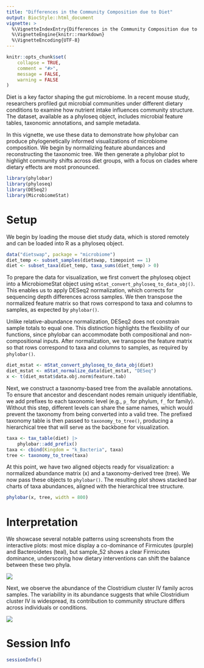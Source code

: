 ```yaml
---
title: "Differences in the Community Composition due to Diet"
output: BiocStyle::html_document
vignette: >
  %\VignetteIndexEntry{Differences in the Community Composition due to Diet}
  %\VignetteEngine{knitr::rmarkdown}
  %\VignetteEncoding{UTF-8}
---
```


```r
knitr::opts_chunk$set(
    collapse = TRUE,
    comment = "#>",
    message = FALSE,
    warning = FALSE
)
```

Diet is a key factor shaping the gut microbiome. In a recent mouse study,
researchers profiled gut microbial communities under different dietary conditions
to examine how nutrient intake influences community structure. The dataset, available
as a phyloseq object, includes microbial feature tables, taxonomic annotations,
and sample metadata.

In this vignette, we use these data to demonstrate how phylobar can produce
phylogenetically informed visualizations of microbiome composition. We begin
by normalizing feature abundances and reconstructing the taxonomic tree. We
then generate a phylobar plot to highlight community shifts across diet groups,
with a focus on clades where dietary effects are most pronounced.

```r
library(phylobar)
library(phyloseq)
library(DESeq2)
library(MicrobiomeStat)
```

# Setup
We begin by loading the mouse diet study data, which is stored remotely and
can be loaded into R as a phyloseq object.

```r
data("dietswap", package = "microbiome")
diet_temp <- subset_samples(dietswap, timepoint == 1)
diet <- subset_taxa(diet_temp, taxa_sums(diet_temp) > 0)
```

To prepare the data for visualization, we first convert the phyloseq object
into a MicrobiomeStat object using `mStat_convert_phyloseq_to_data_obj()`.
This enables us to apply DESeq2 normalization, which corrects for sequencing
depth differences across samples. We then transpose the normalized feature
matrix so that rows correspond to taxa and columns to samples, as expected by
`phylobar()`.

Unlike relative-abundance normalization, DESeq2 does not constrain sample totals
to equal one. This distinction highlights the flexibility of our functions,
since phylobar can accommodate both compositional and non-compositional inputs.
After normalization, we transpose the feature matrix so that rows correspond to taxa
and columns to samples, as required by `phylobar()`.

```r
diet_mstat <- mStat_convert_phyloseq_to_data_obj(diet)
diet_mstat <- mStat_normalize_data(diet_mstat, "DESeq")
x <- t(diet_mstat$data.obj.norm$feature.tab)
```

Next, we construct a taxonomy-based tree from the available annotations. To ensure
that ancestor and descendant nodes remain uniquely identifiable, we add prefixes to
each taxonomic level (e.g., `p_` for phylum, `f_` for family). Without this step,
different levels can share the same names, which would prevent the taxonomy from being
converted into a valid tree. The prefixed taxonomy table is then passed to
`taxonomy_to_tree()`, producing a hierarchical tree that will serve as the backbone
for visualization.

```r
taxa <- tax_table(diet) |>
    phylobar::add_prefix()
taxa <- cbind(Kingdom = "k_Bacteria", taxa)
tree <- taxonomy_to_tree(taxa)
```

At this point, we have two aligned objects ready for visualization: a normalized
abundance matrix (x) and a taxonomy-derived tree (tree). We now pass these objects
to `phylobar()`. The resulting plot shows stacked bar charts of taxa abundances,
aligned with the hierarchical tree structure.

```r
phylobar(x, tree, width = 800)
```

# Interpretation

We showcase several notable patterns using screenshots from the interactive plots: most
mice display a co-dominance of Firmicutes (purple) and Bacteroidetes (teal), but
sample_52 shows a clear Firmicutes dominance, underscoring how dietary interventions
can shift the balance between these two phyla.

![](https://i.imgur.com/6ZYEBEA.png)

Next, we observe the abundance of the Clostridium cluster IV family acros samples.
The variability in its abundance suggests that while Clostridium cluster IV is
widespread, its contribution to community structure differs across individuals or conditions.

![](https://i.imgur.com/RVot4qv.png)


# Session Info

```r
sessionInfo()
```